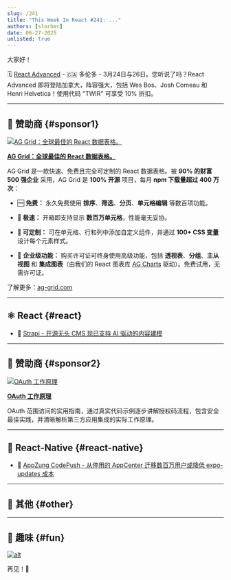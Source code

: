 ```yaml
---
slug: /241
title: "This Week In React #241: ..."
authors: [slorber]
date: 06-27-2025
unlisted: true
---
```


大家好！

<Todo />

🗓 [React Advanced](https://reactadvanced.com/canada/?utm_source=thisweekinreact) - 🇨🇦 多伦多 - 3月24日与26日。您听说了吗？React Advanced 即将登陆加拿大，阵容强大，包括 Wes Bos、Josh Comeau 和 Henri Helvetica！使用代码 "TWIR" 可享受 10% 折扣。

<!-- truncate -->


<Support />

---

## 💸 赞助商 {#sponsor1}

[![AG Grid：全球最佳的 React 数据表格。](/emails/issues/240/adgrid.jpg)](https://www.ag-grid.com/react-table?utm_source=thisweekinreact&utm_medium=newsletter&utm_campaign=2025-email-2)

**[AG Grid：全球最佳的 React 数据表格。](https://www.ag-grid.com/react-table?utm_source=thisweekinreact&utm_medium=newsletter&utm_campaign=2025-email-2)**

AG Grid 是一款快速、免费且完全可定制的 React 数据表格。被 **90% 的财富 500 强企业** 采用，AG Grid 是 **100% 开源** 项目，每月 **npm 下载量超过 400 万次**：

*   🆓 **免费：** 永久免费使用 **排序**、**筛选**、**分页**、**单元格编辑** 等数百项功能。
    
*   **🚀 极速：** 开箱即支持显示 **数百万单元格**，性能毫无妥协。
    
*   **🎨 可定制：** 可在单元格、行和列中添加自定义组件，并通过 **100+ CSS 变量** 设计每个元素样式。
    
*   🏢 **企业级功能：** 购买许可证可终身使用高级功能，包括 **透视表**、**分组**、**主从视图** 和 **集成图表**（由我们的 React 图表库 [AG Charts](https://www.ag-grid.com/charts?utm_source=thisweekinreact&utm_medium=newsletter&utm_campaign=2025-email-2) 驱动）。免费试用，无需许可证。

了解更多：[ag-grid.com](https://www.ag-grid.com/react-table?utm_source=thisweekinreact&utm_medium=newsletter&utm_campaign=2025-email-2)

---

## ⚛️ React {#react}

<Todo />

- 💸 [Strapi - 开源无头 CMS 现已支持 AI 驱动的内容建模](https://strapi.link/twir2)

<SubscribeFormEmbed placement="middle" />

---

## 💸 赞助商 {#sponsor2}

[![OAuth 工作原理](/emails/issues/240/clerck.jpg)](https://go.clerk.com/EeTc3Sg)

**[OAuth 工作原理](https://go.clerk.com/EeTc3Sg)**

OAuth 范围访问的实用指南，通过真实代码示例逐步讲解授权码流程，包含安全最佳实践，并清晰解析第三方应用集成的实际工作原理。

---

## 📱 React-Native {#react-native}

<Todo />

- 💸 [AppZung CodePush - 从停用的 AppCenter 迁移数百万用户或降低 expo-updates 成本](https://appzung.com/?utm_source=newsletter&utm_medium=email&utm_campaign=this_week_in_react_250625)

---

## 🔀 其他 {#other}

<Todo />

---

## 🤭 趣味 {#fun}

<Todo />

[![alt](/emails/issues/215/meme.jpg)](https://twitter.com/TODOTODOTODOTODOTODOTODOTODOTODOTODOTODO)

再见！👋
